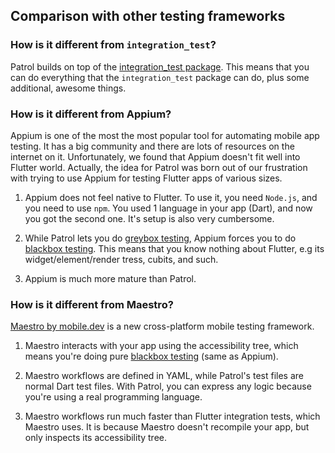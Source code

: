 ## Comparison with other testing frameworks

### How is it different from `integration_test`?

Patrol builds on top of the [integration_test package][integration_test]. This
means that you can do everything that the `integration_test` package can do,
plus some additional, awesome things.

### How is it different from Appium?

Appium is one of the most the most popular tool for automating mobile app
testing. It has a big community and there are lots of resources on the internet
on it. Unfortunately, we found that Appium doesn't fit well into Flutter world.
Actually, the idea for Patrol was born out of our frustration with trying to use
Appium for testing Flutter apps of various sizes.

1. Appium does not feel native to Flutter. To use it, you need `Node.js`, and
   you need to use `npm`. You used 1 language in your app (Dart), and now you
   got the second one. It's setup is also very cumbersome.

1. While Patrol lets you do [greybox testing][greybox], Appium forces you to do
   [blackbox testing][blackbox]. This means that you know nothing about Flutter,
   e.g its widget/element/render tress, cubits, and such.

1. Appium is much more mature than Patrol.

### How is it different from Maestro?

[Maestro by mobile.dev][evil_maestro] is a new cross-platform mobile testing
framework.

1. Maestro interacts with your app using the accessibility tree, which means
   you're doing pure [blackbox testing][blackbox] (same as Appium).

1. Maestro workflows are defined in YAML, while Patrol's test files are normal
   Dart test files. With Patrol, you can express any logic because you're using
   a real programming language.

1. Maestro workflows run much faster than Flutter integration tests, which
   Maestro uses. It is because Maestro doesn't recompile your app, but only
   inspects its accessibility tree.

[appium]: https://appium.io
[evil_maestro]: https://maestro.mobile.dev
[greybox]: https://en.wikipedia.org/wiki/Gray_box_testing
[blackbox]: https://en.wikipedia.org/wiki/Black-box_testing
[integration_test]: https://github.com/flutter/flutter/tree/master/packages/integration_test

